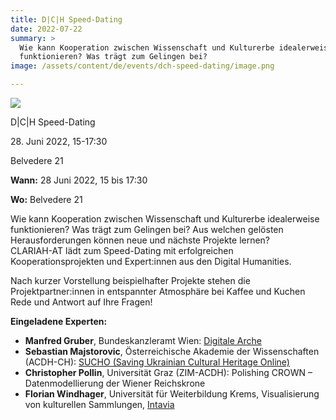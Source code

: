 ```yaml
---
title: D|C|H Speed-Dating
date: 2022-07-22
summary: >
  Wie kann Kooperation zwischen Wissenschaft und Kulturerbe idealerweise
  funktionieren? Was trägt zum Gelingen bei?
image: /assets/content/de/events/dch-speed-dating/image.png

---
```


![](http://clariah-dev.acdh-dev.oeaw.ac.at/wp-content/uploads/2022/06/DCH-Speeddating_title_AdrienOlichon_Pexels-1024x673.png)

D|C|H Speed-Dating

28\. Juni 2022, 15-17:30

Belvedere 21

**Wann:** 28 Juni 2022, 15 bis 17:30

**Wo:** Belvedere 21

Wie kann Kooperation zwischen Wissenschaft und Kulturerbe idealerweise funktionieren? Was trägt zum Gelingen bei? Aus welchen gelösten Herausforderungen können neue und nächste Projekte lernen?\
CLARIAH-AT lädt zum Speed-Dating mit erfolgreichen Kooperationsprojekten und Expert:innen aus den Digital Humanities.

Nach kurzer Vorstellung beispielhafter Projekte stehen die Projektpartner:innen in entspannter Atmosphäre bei Kaffee und Kuchen Rede und Antwort auf Ihre Fragen!

**Eingeladene Experten:**

* **Manfred Gruber**, Bundeskanzleramt Wien: [Digitale Arche](http://www.digitalearche.at/)
* **Sebastian Majstorovic**, Österreichische Akademie der Wissenschaften (ACDH-CH): [SUCHO (Saving Ukrainian Cultural Heritage Online)](http://www.sucho.org/)
* **Christopher Pollin**, Universität Graz (ZIM-ACDH): Polishing CROWN – Datenmodellierung der Wiener Reichskrone
* **Florian Windhager**, Universität für Weiterbildung Krems, Visualisierung von kulturellen Sammlungen, [Intavia](https://intavia.eu)
